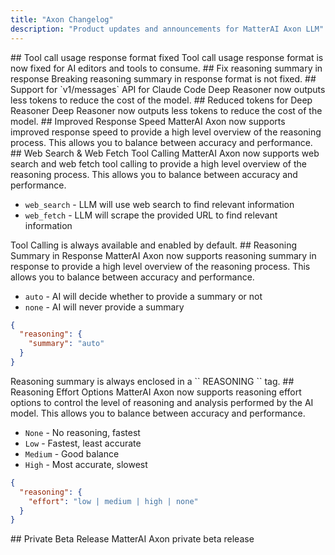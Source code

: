 ```yaml
---
title: "Axon Changelog"
description: "Product updates and announcements for MatterAI Axon LLM"
---
```

<Update label="September 11th, 2025">
## Tool call usage response format fixed
Tool call usage response format is now fixed for AI editors and tools to consume.
</Update>

<Update label="September 7th, 2025">
## Fix reasoning summary in response
Breaking reasoning summary in response format is not fixed.
</Update>

<Update label="September 3rd, 2025">
## Support for `v1/messages` API for Claude Code
Deep Reasoner now outputs less tokens to reduce the cost of the model.
</Update>

<Update label="September 1st, 2025">
## Reduced tokens for Deep Reasoner
Deep Reasoner now outputs less tokens to reduce the cost of the model.
</Update>

<Update label="August 25th, 2025">
## Improved Response Speed
MatterAI Axon now supports improved response speed to provide a high level overview of the reasoning process. This allows you to balance between accuracy and performance.
</Update>

<Update label="August 20th, 2025">
## Web Search & Web Fetch Tool Calling
MatterAI Axon now supports web search and web fetch tool calling to provide a high level overview of the reasoning process. This allows you to balance between accuracy and performance.

- `web_search` - LLM will use web search to find relevant information
- `web_fetch` - LLM will scrape the provided URL to find relevant information

<Note>
Tool Calling is always available and enabled by default.
</Note>
</Update>

<Update label="August 10th, 2025">
## Reasoning Summary in Response
MatterAI Axon now supports reasoning summary in response to provide a high level overview of the reasoning process. This allows you to balance between accuracy and performance.

- `auto` - AI will decide whether to provide a summary or not
- `none` - AI will never provide a summary

```json
{
  "reasoning": {
    "summary": "auto"
  }
}
```
<Note>
Reasoning summary is always enclosed in a `<reasoning_start>` REASONING `<reasoning_end>` tag.
</Note>
</Update>

<Update label="August 5, 2025">
## Reasoning Effort Options
MatterAI Axon now supports reasoning effort options to control the level of reasoning and analysis performed by the AI model. This allows you to balance between accuracy and performance.

- `None` - No reasoning, fastest
- `Low` - Fastest, least accurate
- `Medium` - Good balance
- `High` - Most accurate, slowest

```json
{
  "reasoning": {
    "effort": "low | medium | high | none"
  }
}
```
</Update>

<Update label="August 1, 2025">
## Private Beta Release
MatterAI Axon private beta release
</Update>
